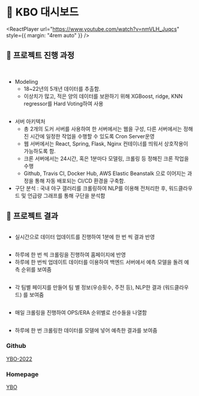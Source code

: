 
# 🧢 KBO 대시보드

<ReactPlayer
  url="https://www.youtube.com/watch?v=nmVLH_Juqcs"
  style={{ margin: "4rem auto" }}
/>

## 🧢 프로젝트 진행 과정

<div
  style={{
    maxWidth: "640px",
    margin: "2rem auto",
    display: "flex",
    gap: "1rem",
  }}
>
  <Image img={require("./assets/2-kbo-dashboard/1.jpeg")} />
  <Image img={require("./assets/2-kbo-dashboard/2.jpeg")} />
</div>

- Modeling
  - 18~22년의 5개년 데이터를 추출함.
  - 이상치가 많고, 적은 양의 데이터를 보완하기 위해 XGBoost, ridge, KNN regressor를 Hard Voting하여 사용

<div style={{ maxWidth: "640px", margin: "2rem auto" }}>
  <Image img={require("./assets/2-kbo-dashboard/3.jpeg")} />
</div>

- 서버 아키텍처
  - 총 2개의 도커 서버를 사용하여 한 서버에서는 웹을 구성, 다른 서버에서는 정해진 시간에 일정한 작업을 수행할 수 있도록 Cron Server운영
  - 웹 서버에서는 React, Spring, Flask, Nginx 컨테이너를 띄워서 상호작용이 가능하도록 함.
  - 크론 서버에서는 24시간, 혹은 1분마다 모델링, 크롤링 등 정해진 크론 작업을 수행
  - Github, Travis CI, Docker Hub, AWS Elastic Beanstalk 으로 이어지는 과정을 통해 자동 배포되는 CI/CD 환경을 구축함.
- 구단 분석 : 국내 야구 갤러리를 크롤링하여 NLP를 이용해 전처리한 후, 워드클라우드 및 언급량 그래프를 통해 구단을 분석함

## 🧢 프로젝트 결과

<div style={{ maxWidth: "640px", margin: "2rem auto" }}>
  <Image img={require("./assets/2-kbo-dashboard/4.png")} />
</div>
<div style={{ maxWidth: "640px", margin: "2rem auto" }}>
  <Image img={require("./assets/2-kbo-dashboard/5.png")} />
</div>

- 실시간으로 데이터 업데이트를 진행하여 1분에 한 번 씩 결과 반영

<div style={{ maxWidth: "640px", margin: "2rem auto" }}>
  <Image img={require("./assets/2-kbo-dashboard/6.png")} />
</div>
<div style={{ maxWidth: "640px", margin: "2rem auto" }}>
  <Image img={require("./assets/2-kbo-dashboard/7.png")} />
</div>

- 하루에 한 번 씩 크롤링을 진행하여 홈페이지에 반영
- 하루에 한 번씩 업데이트 데이터를 이용하여 백엔드 서버에서 예측 모델을 돌려 예측 순위를 보여줌

<div style={{ maxWidth: "640px", margin: "2rem auto" }}>
  <Image img={require("./assets/2-kbo-dashboard/8.png")} />
</div>
<div style={{ maxWidth: "640px", margin: "2rem auto" }}>
  <Image img={require("./assets/2-kbo-dashboard/9.png")} />
</div>

- 각 팀별 페이지를 만들어 팀 별 정보(우승횟수, 주전 등), NLP한 결과 (워드클라우드) 를 보여줌

<div style={{ maxWidth: "640px", margin: "2rem auto" }}>
  <Image img={require("./assets/2-kbo-dashboard/10.png")} />
</div>
<div style={{ maxWidth: "640px", margin: "2rem auto" }}>
  <Image img={require("./assets/2-kbo-dashboard/11.png")} />
</div>

- 매일 크롤링을 진행하여 OPS/ERA 순위별로 선수들을 나열함

<div style={{ maxWidth: "640px", margin: "2rem auto" }}>
  <Image img={require("./assets/2-kbo-dashboard/12.png")} />
</div>

- 하루에 한 번 크롤링한 데이터를 모델에 넣어 예측한 결과를 보여줌

### Github

[YBO-2022](https://github.com/YBO-2022)

### Homepage

[YBO](http://ybophase1-env.eba-xrkwqpmp.ap-northeast-2.elasticbeanstalk.com/)
